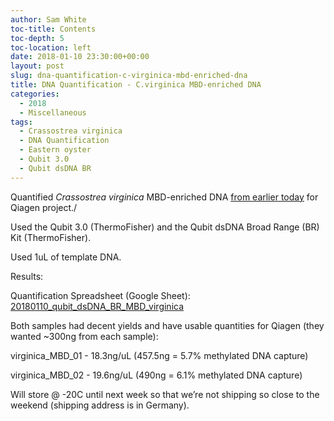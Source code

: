 ```yaml
---
author: Sam White
toc-title: Contents
toc-depth: 5
toc-location: left
date: 2018-01-10 23:30:00+00:00
layout: post
slug: dna-quantification-c-virginica-mbd-enriched-dna
title: DNA Quantification - C.virginica MBD-enriched DNA
categories:
  - 2018
  - Miscellaneous
tags:
  - Crassostrea virginica
  - DNA Quantification
  - Eastern oyster
  - Qubit 3.0
  - Qubit dsDNA BR
---
```


Quantified _Crassostrea virginica_ MBD-enriched DNA [from earlier today](https://robertslab.github.io/sams-notebook/posts/2018/2018-01-10-mbd-enrichment…ared-dna-day-3/) for Qiagen project./

Used the Qubit 3.0 (ThermoFisher) and the Qubit dsDNA Broad Range (BR) Kit (ThermoFisher).

Used 1uL of template DNA.

Results:

Quantification Spreadsheet (Google Sheet): [20180110_qubit_dsDNA_BR_MBD_virginica](https://docs.google.com/spreadsheets/d/1HVwlkcCn2AmhJQAHbP4GYSD-V4-ZnahiD55kc9PdjYs/edit?usp=sharing)

Both samples had decent yields and have usable quantities for Qiagen (they wanted ~300ng from each sample):

virginica_MBD_01 - 18.3ng/uL (457.5ng = 5.7% methylated DNA capture)

virginica_MBD_02 - 19.6ng/uL (490ng = 6.1% methylated DNA capture)

Will store @ -20C until next week so that we're not shipping so close to the weekend (shipping address is in Germany).

